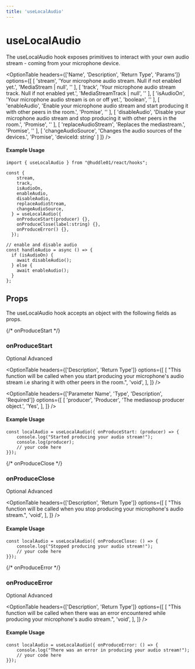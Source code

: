 ```yaml
---
title: 'useLocalAudio'
---
```



# useLocalAudio

The useLocalAudio hook exposes primitives to interact with your own audio stream - coming from your microphone device.

<OptionTable
  headers={['Name', 'Description', 'Return Type', 'Params']}
  options={[
    [
      'stream',
      'Your microphone audio stream. Null if not enabled yet.',
      'MediaStream | null',
      ''
    ],
    [
      'track',
      'Your microphone audio stream track. Null if not enabled yet.',
      'MediaStreamTrack | null',
      ''
    ],
    [
      'isAudioOn',
      'Your microphone audio stream is on or off yet.',
      'boolean',
      ''
    ],
    [
      'enableAudio',
      'Enable your microphone audio stream and start producing it with other peers in the room.',
      'Promise<void>',
      ''
    ],
    [
      'disableAudio',
      'Disable your microphone audio stream and stop producing it with other peers in the room.',
      'Promise<void>',
      ''
    ],
    [
      'replaceAudioStream',
      'Replaces the mediastream.',
      'Promise<void>',
      ''
    ],
    [
      'changeAudioSource',
      'Changes the audio sources of the devices.',
      'Promise<void>',
      'deviceId: string'
    ]
  ]}
/>

#### Example Usage

```tsx
import { useLocalAudio } from "@huddle01/react/hooks";

const {
    stream,
    track,
    isAudioOn,
    enableAudio,
    disableAudio,
    replaceAudioStream,
    changeAudioSource,
  } = useLocalAudio({
    onProduceStart(producer) {},
    onProduceClose(label:string) {},
    onProduceError() {},
  });

// enable and disable audio
const handleAudio = async () => {
  if (isAudioOn) {
    await disableAudio();
  } else {
    await enableAudio();
  }
};
```

## Props
The useLocalAudio hook accepts an object with the following fields as props.

{/* onProduceStart */}
### <span className="font-mono font-semibold">onProduceStart</span>
<div className='flex w-40 justify-between mt-4'>
  <Pill>Optional</Pill>
  <Pill>Advanced</Pill>
</div>

<OptionTable
  headers={['Description', 'Return Type']}
  options={[
    [
      "This function will be called when you start producing your microphone's audio stream i.e sharing it with other peers in the room.",
      'void',
    ],
  ]}
/>

<OptionTable
  headers={['Parameter Name', 'Type', 'Description', 'Required']}
  options={[
    [
      'producer',
      'Producer',
      'The mediasoup producer object.',
      'Yes',
    ],
  ]}
/>

#### Example Usage

```tsx
const localAudio = useLocalAudio({ onProduceStart: (producer) => {
	console.log("Started producing your audio stream!");
	console.log(producer);
    // your code here
}});
```

{/* onProduceClose */}
### <span className="font-mono font-semibold">onProduceClose</span>
<div className='flex w-40 justify-between mt-4'>
  <Pill>Optional</Pill>
  <Pill>Advanced</Pill>
</div>

<OptionTable
  headers={['Description', 'Return Type']}
  options={[
    [
      "This function will be called when you stop producing your microphone's audio stream.",
      'void',
    ],
  ]}
/>

#### Example Usage

```tsx
const localAudio = useLocalAudio({ onProduceClose: () => {
	console.log("Stopped producing your audio stream!");
    // your code here
}});
```

{/* onProduceError */}
### <span className="font-mono font-semibold">onProduceError</span>
<div className='flex w-40 justify-between mt-4'>
  <Pill>Optional</Pill>
  <Pill>Advanced</Pill>
</div>

<OptionTable
  headers={['Description', 'Return Type']}
  options={[
    [
      "This function will be called when there was an error encountered while producing your microphone's audio stream.",
      'void',
    ],
  ]}
/>

#### Example Usage

```tsx
const localAudio = useLocalAudio({ onProduceError: () => {
	console.log("There was an error in producing your audio stream!");
    // your code here
}});
```

